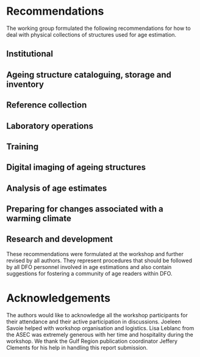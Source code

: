 
# Recommendations {#sec:recommendations}
The working group formulated the following recommendations for how to deal with physical collections of structures used for age estimation.

## Institutional
\begin{enumerate}
\item{Foster a community of DFO scientists whose mandated tasks include sampling of ageing structures, age estimation using ageing structures or analysis of age estimates data.}
\item{Emulate the Pacific Ocean’s Committee of Age Reading Experts ([CARE]{https://care.psmfc.org/}) for the Atlantic and Arctic Oceans.}
\item{Creation of a DFO working group that meets regularly to ensure that age estimations practices in different labs follow shared best practices.}
\item{Provide support for inter-regional ageing structure exchanges and secondary reader testing.}
\item{Achieve Canadian representation on appropriate ICES working groups related to quality assurance of age estimation as input for stock assessment (WGBIOP) or those developing the SmartDots platform (WGSMART).}
\item{Recognise the fact that the skills required to obtain unbiased age estimates from ageing structures are unique and take time and dedication to acquire.}
\end{enumerate}


## Ageing structure cataloguing, storage and inventory

\begin{enumerate}
\item{Ensure that physical collections of ageing structures follow the DFO "Policy on Collection, Storage, Management and Use of Physical Samples for Science Research".}
\item{Ageing structures should be stored in an environment that minimizes degradation and that maintains readability.}
\item{Ageing structures removed from an individual should be uniquely identified.}
\item{Clearly label ageing structures so they can be traced back to their collection, implement good bookkeeping of your ageing structures.}
\item{An electronic inventory of the physical ageing structures available should be documented and updated regularly.}
\item{A subset of ageing structures should be preserved in their unaltered state for future unforeseen usage (i.e. not in resin or glycerin).}
\end{enumerate}

## Reference collection

\begin{enumerate}
\item{Actively curate reference collections so that old ageing structures that have lost their readability are replaced by new ageing structures, this includes renewing ageing structures.}
\item{Ensure that the age structures in the reference collection are representative of what will be available to age estimation technicians (the structures should cover wide spatial and temporal ranges, both annual and inter annual, all ages used in the stock assessment and both easy and difficult to read ageing structures,...).}
\item{Ensure reference collections are updated with samples from recent years.}
\item{In addition to a physical reference collection, develop its digital equivalent by taking images of the ageing structures.}
\item{Ideally, also annotate your digital reference collection using SmartDots.}
\item{Strive to have a validation study to ascertain the periodicity of ageing patterns.}
\end{enumerate}

## Laboratory operations

\begin{enumerate}
\item{Strive to obtain unbiased age estimates by regularly performing age reader calibrations and by carrying out regular quality-checks for each species/stock (both within and across laboratories).}
\item{Develop and publish Standard Operating Procedures for each lab.}
\item{Develop standardized protocols to validate age estimates (add to your regional SOP).}
\item{Favour age estimation in a “blind” setting, where no prior knowledge (except date of capture) is used when interpreting patterns in ageing structures, don’t let outside information influence your age estimates.}
\item{Establish a quality-control process to identify mistakes made during data entry (e.g. typos).}
\item{Document the uncertainty associated with age estimates by means of a standardized quality assurance scale.}
\item{Generate an age-error matrix as part of your standard procedures.}
\item{Have at least two age readers for any given stock, for redundancy.}
\end{enumerate}

## Training

\begin{enumerate}
\item{Develop a document that details the training steps for new agers, and/or add it to your regional SOP.}
\item{Establish procedures that integrate current practices (e.g. labels that have been used for many year) into improved practices.}
\end{enumerate}

## Digital imaging of ageing structures

\begin{enumerate}
\item{Ensure that a correctly calibrated scale bar is present in the image so that the image scale in pixels per mm can be determined.}
\item{The file naming convention to use when taking images of ageing structures should uniquely identify each ageing structure, a recommended nomenclature would be as follows: }
\item{When practical, promote the capture of digital images of ageing structures.}
\item{Digital images (JPEG format) of ageing structures should be stored in enterprise-level infrastructure where proper backups are in place.}
\item{A DFO-led app to store and retrieve digital images of ageing structures should be implemented to facilitate the management of these images and to provide integration with the SmartDots software.}
\end{enumerate}

## Analysis of age estimates
\begin{enumerate}
\item{When computing catch-at-age matrices, the sampling design used in the collection of data should be accounted for.}
\item{Analyses that compute catch-at-age matrices from length samples and age estimates should strive to be fully documented and reproducible.}
\item{Contemporary procedures that reduce bias in age structure estimates should be used.}
\item{Assessment methods would ideally incorporate ageing errors into the assessment framework.}
\end{enumerate}

## Preparing for changes associated with a warming climate
\begin{enumerate}
\item{Rates of growths are likely to change, so are the patterns associated with age estimation. So regularly revisit the pattern in the growth structures recognition used for estimating ages to identify periods of weaker or stronger growth and/or changes in the timing of annuli formation.}
\item{Continue inter-regional communication and organise events that promote collaborations.}
\item{Northward migration of species will shift stock boundaries and change the species that will require science advice.}
\item{Establish a process so that “cheat sheets” and guides used for training agers, and the associated laboratory processes for age estimation are updated regularly.}
\end{enumerate}

## Research and development
\begin{enumerate}
\item{Pursue further studies in sclerochronology that will support the identification of changes in patterns used in estimating ages.}
\item{Investigate the trade-offs involved between taking images and annotating them versus just estimating a single age-length pair.}
\end{enumerate}

These recommendations were formulated at the workshop and further revised by all authors. They represent procedures that should be followed by all DFO personnel involved in age estimations and also contain suggestions for fostering a community of age readers within DFO.

# Acknowledgements
The authors would like to acknowledge all the workshop participants for their attendance and their active participation in discussions. Joeleen Savoie helped with workshop organisation and logistics. Lisa Leblanc from the ASEC was extremely generous with her time and hospitality during the workshop. We thank the Gulf Region publication coordinator Jeffery Clements for his help in handling this report submission.
